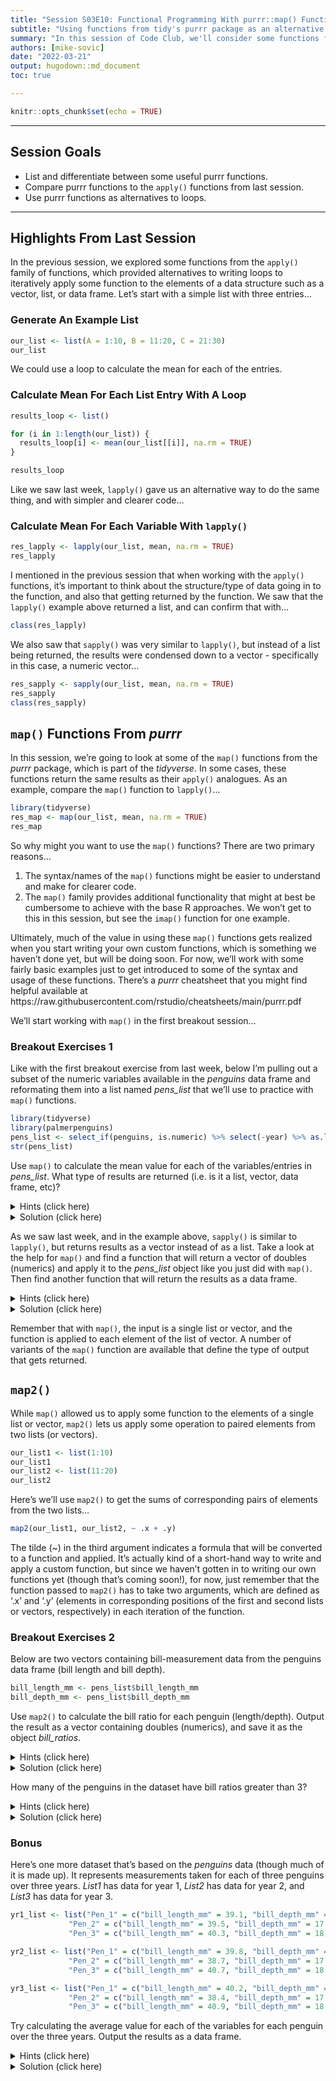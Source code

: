 ```yaml
---
title: "Session S03E10: Functional Programming With purrr::map() Functions"
subtitle: "Using functions from tidy's purrr package as an alternative to loops."
summary: "In this session of Code Club, we'll consider some functions from the purrr package, which can be used as efficient alternatives to for loops and the `apply()` functions we explored in the previous session."  
authors: [mike-sovic]
date: "2022-03-21"
output: hugodown::md_document
toc: true

---
```


```r
knitr::opts_chunk$set(echo = TRUE)
```

------------------------------------------------------------------------

## Session Goals

-  List and differentiate between some useful purrr functions.
-  Compare purrr functions to the `apply()` functions from last session. 
-  Use purrr functions as alternatives to loops.

-----

## Highlights From Last Session

In the previous session, we explored some functions from the `apply()` family of functions, which provided alternatives to writing loops to iteratively apply some function to the elements of a data structure such as a vector, list, or data frame. Let's start with a simple list with three entries...

### Generate An Example List

```r
our_list <- list(A = 1:10, B = 11:20, C = 21:30)
our_list
```


We could use a loop to calculate the mean for each of the entries. 

### Calculate Mean For Each List Entry With A Loop

```r
results_loop <- list()

for (i in 1:length(our_list)) {
  results_loop[i] <- mean(our_list[[i]], na.rm = TRUE)
}

results_loop
```

Like we saw last week, `lapply()` gave us an alternative way to do the same thing, and with simpler and clearer code...

### Calculate Mean For Each Variable With `lapply()`
```r
res_lapply <- lapply(our_list, mean, na.rm = TRUE)
res_lapply
```

I mentioned in the previous session that when working with the `apply()` functions, it's important to think about the structure/type of data going in to the function, and also that getting returned by the function. We saw that the `lapply()` example above returned a list, and can confirm that with...

```r
class(res_lapply)
```

We also saw that `sapply()` was very similar to `lapply()`, but instead of a list being returned, the results were condensed down to a vector - specifically in this case, a numeric vector...

```r
res_sapply <- sapply(our_list, mean, na.rm = TRUE)
res_sapply
class(res_sapply)
```

## `map()` Functions From *purrr*

In this session, we're going to look at some of the `map()` functions from the *purrr* package, which is part of the *tidyverse*. In some cases, these functions return the same results as their `apply()` analogues. As an example, compare the `map()` function to `lapply()`...

```r
library(tidyverse)
res_map <- map(our_list, mean, na.rm = TRUE)
res_map
```

So why might you want to use the `map()` functions? There are two primary reasons...

 1. The syntax/names of the `map()` functions might be easier to understand and make for clearer code.
 2. The `map()` family provides additional functionality that might at best be cumbersome to achieve with the base R approaches. We won't get to this in this session, but see the `imap()` function for one example.
 
Ultimately, much of the value in using these `map()` functions gets realized when you start writing your own custom functions, which is something we haven't done yet, but will be doing soon. For now, we'll work with some fairly basic examples just to get introduced to some of the syntax and usage of these functions. There's a *purrr* cheatsheet that you might find helpful available at https://raw.githubusercontent.com/rstudio/cheatsheets/main/purrr.pdf

 
We'll start working with `map()` in the first breakout session... 

### Breakout Exercises 1

Like with the first breakout exercise from last week, below I'm pulling out a subset of the numeric variables available in the *penguins* data frame and reformating them into a list named *pens_list* that we'll use to practice with `map()` functions. 

```r
library(tidyverse)
library(palmerpenguins)
pens_list <- select_if(penguins, is.numeric) %>% select(-year) %>% as.list()
str(pens_list)
```

<div class="alert puzzle">
<div>

Use `map()` to calculate the mean value for each of the variables/entries in *pens_list*. What type of results are returned (i.e. is it a list, vector, data frame, etc)?

<details> <summary> Hints (click here) </summary>

<br> Apply the `mean()` function with `map()`. Remember there are NA's in the data - see the help for `mean()` for dealing with those. You can view the result, or try `class()` to get the type of object returned. 

<br>

</details>

<details> <summary> Solution (click here) </summary>

```r
res_map <- map(pens_list, mean, na.rm = TRUE)
res_map
class(res_map)
```
</details>

</div>
</div>

<div class="alert puzzle">
<div>

As we saw last week, and in the example above, `sapply()` is similar to `lapply()`, but returns results as a vector instead of as a list. Take a look at the help for `map()` and find a function that will return a vector of doubles (numerics) and apply it to the *pens_list* object like you just did with `map()`. Then find another function that will return the results as a data frame.

<details> <summary> Hints (click here) </summary>

<br> Try the `map_dbl()` and `map_dfr()` functions.

<br>

</details>

<details> <summary> Solution (click here) </summary>

```r
map_vec <- map_dbl(pens_list, mean, na.rm = TRUE)
map_vec

map_df <- map_dfr(pens_list, mean, na.rm = TRUE)
map_df

```
<br>

</details>

</div>
</div>

Remember that with `map()`, the input is a single list or vector, and the function is applied to each element of the list of vector. A number of variants of the `map()` function are available that define the type of output that gets returned.

## `map2()`

While `map()` allowed us to apply some function to the elements of a single list or vector, `map2()` lets us apply some operation to paired elements from two lists (or vectors). 

```r
our_list1 <- list(1:10)
our_list1
our_list2 <- list(11:20)
our_list2
```

Here's we'll use `map2()` to get the sums of corresponding pairs of elements from the two lists...

```r
map2(our_list1, our_list2, ~ .x + .y)
```

The tilde (~) in the third argument indicates a formula that will be converted to a function and applied. It's actually kind of a short-hand way to write and apply a custom function, but since we haven't gotten in to writing our own functions yet (though that's coming soon!), for now, just remember that the function passed to `map2()` has to take two arguments, which are defined as '.x' and '.y' (elements in corresponding positions of the first and second lists or vectors, respectively) in each iteration of the function. 

### Breakout Exercises 2

Below are two vectors containing bill-measurement data from the penguins data frame (bill length and bill depth).

```r
bill_length_mm <- pens_list$bill_length_mm
bill_depth_mm <- pens_list$bill_depth_mm
```

<div class="alert puzzle">
<div>

Use `map2()` to calculate the bill ratio for each penguin (length/depth). Output the result as a vector containing doubles (numerics), and save it as the object *bill_ratios*.

<details> <summary> Hints (click here) </summary>

<br> Apply the `map2_dbl()` function and use the third argument to define a formula that divides the length value by the width value. 

<br>

</details>

<details> <summary> Solution (click here) </summary>

```r
bill_ratios <- map2_dbl(bill_length_mm, bill_depth_mm, ~ .x / .y)
```
</details>

</div>
</div>


<div class="alert puzzle">
<div>

How many of the penguins in the dataset have bill ratios greater than 3?

<details> <summary> Hints (click here) </summary>

<br> Logicals in R can be interpreted as 1/0 (TRUE/FALSE). Try using `sum()` to sum over the results of a logical expression to get the number of ratios > 3. Alternatively, you could index *bill_ratios* to retain just the values > 3, and then get the length of that vector. Remember that there are NA's mixed in - how does this affect each of these two approaches?

<br>

</details>

<details> <summary> Solution (click here) </summary>

```r
sum(bill_ratios > 3, na.rm = TRUE)

# OR

bill_ratios[bill_ratios > 3] %>% na.omit() %>% length()
```
</details>

</div>
</div>


### Bonus

<div class="alert puzzle">
<div>

Here's one more dataset that's based on the *penguins* data (though much of it is made up). It represents measurements taken for each of three penguins over three years. *List1* has data for year 1, *List2* has data for year 2, and *List3* has data for year 3. 

```r
yr1_list <- list("Pen_1" = c("bill_length_mm" = 39.1, "bill_depth_mm" = 18.7, "flipper_length_mm" = 181, "body_mass_g" = 3750),
             "Pen_2" = c("bill_length_mm" = 39.5, "bill_depth_mm" = 17.4, "flipper_length_mm" = 186, "body_mass_g" = 3800),
             "Pen_3" = c("bill_length_mm" = 40.3, "bill_depth_mm" = 18, "flipper_length_mm" = 195, "body_mass_g" = 3250))

yr2_list <- list("Pen_1" = c("bill_length_mm" = 39.8, "bill_depth_mm" = 18.9, "flipper_length_mm" = 184, "body_mass_g" = 3767),
             "Pen_2" = c("bill_length_mm" = 38.7, "bill_depth_mm" = 17.2, "flipper_length_mm" = 186, "body_mass_g" = 3745),
             "Pen_3" = c("bill_length_mm" = 40.7, "bill_depth_mm" = 18.6, "flipper_length_mm" = 217, "body_mass_g" = 3470))

yr3_list <- list("Pen_1" = c("bill_length_mm" = 40.2, "bill_depth_mm" = 19.3, "flipper_length_mm" = 188, "body_mass_g" = 3790),
             "Pen_2" = c("bill_length_mm" = 38.4, "bill_depth_mm" = 17.0, "flipper_length_mm" = 187, "body_mass_g" = 3710),
             "Pen_3" = c("bill_length_mm" = 40.9, "bill_depth_mm" = 18.9, "flipper_length_mm" = 228, "body_mass_g" = 3493))

```

Try calculating the average value for each of the variables for each penguin over the three years. Output the results as a data frame.

<details> <summary> Hints (click here) </summary>

<br> 

Take a look at the help for `pmap()`. It has some similarities to `map2()`, but instead of applying to 2 lists, `pmap()` works with 3 or more. Notice the names of the lists the function will be applied to are given as a single argument (a list). Provide a formula to calculate the mean. Unlike the `map2()` function, which only works on functions that take 2 arguments (denoted '.x' and '.y'), the number of arguments passed to the function used in `pmap()` can be three or more, and they are denoted '..1', '..2', '..3', etc.

<br>

</details>

<details> <summary> Solution (click here) </summary>

```r
pmap_dfr(list(yr1_list, yr2_list, yr3_list), ~ (..1 + ..2 + ..3)/3)
```
</details>

</div>
</div>
